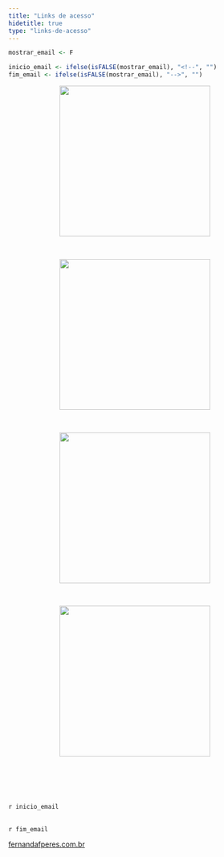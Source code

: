 ```yaml
---
title: "Links de acesso"
hidetitle: true
type: "links-de-acesso"
---
```


```r
mostrar_email <- F

inicio_email <- ifelse(isFALSE(mostrar_email), "<!--", "")
fim_email <- ifelse(isFALSE(mostrar_email), "-->", "")
```


<center>

<div class="flex-container">

  <p>
  <a href="https://curso.fernandafperes.com.br/">
  <img width="300" src="images/cursov2.png" alt="" loading="lazy">
  </a>
  </p>
  
  <br>
  
  <a href="https://fernandafperes.com.br/qual-servico/">
  <img width="300" src="images/consultoriasv2.png" alt="" loading="lazy">
  </a>
  
  <br>
  
  <a href="https://fernandafperes.com.br">
  <img width="300" src="images/blogv2.png" alt="" loading="lazy">
  </a>
  
  <br>
 
  <a href="https://youtube.com/c/FernandaPeres/">
  <img width="300" src="images/youtubev2.png" alt="" loading="lazy">
  </a>
  
  <br>
  
</div>

</center>

<div class="site-links">

<br><br>

`r inicio_email`
<center>
<a href="mailto:contato@fernandafperes.com.br?subject=Consultoria"><i class="fa fa-solid fa-envelope fa-2x" aria-hidden="true"></i></a>

</center>

<br>
`r fim_email`
    
  <a href="https://fernandafperes.com.br/">
  fernandafperes.com.br
  </a>

<br><br>

</div>

